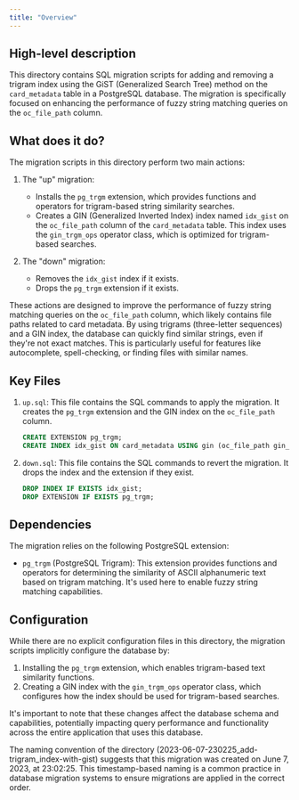 ```yaml
---
title: "Overview"
---
```


## High-level description
This directory contains SQL migration scripts for adding and removing a trigram index using the GiST (Generalized Search Tree) method on the `card_metadata` table in a PostgreSQL database. The migration is specifically focused on enhancing the performance of fuzzy string matching queries on the `oc_file_path` column.

## What does it do?
The migration scripts in this directory perform two main actions:

1. The "up" migration:
   - Installs the `pg_trgm` extension, which provides functions and operators for trigram-based string similarity searches.
   - Creates a GIN (Generalized Inverted Index) index named `idx_gist` on the `oc_file_path` column of the `card_metadata` table. This index uses the `gin_trgm_ops` operator class, which is optimized for trigram-based searches.

2. The "down" migration:
   - Removes the `idx_gist` index if it exists.
   - Drops the `pg_trgm` extension if it exists.

These actions are designed to improve the performance of fuzzy string matching queries on the `oc_file_path` column, which likely contains file paths related to card metadata. By using trigrams (three-letter sequences) and a GIN index, the database can quickly find similar strings, even if they're not exact matches. This is particularly useful for features like autocomplete, spell-checking, or finding files with similar names.

## Key Files

1. `up.sql`:
   This file contains the SQL commands to apply the migration. It creates the `pg_trgm` extension and the GIN index on the `oc_file_path` column.

   ```sql
   CREATE EXTENSION pg_trgm;
   CREATE INDEX idx_gist ON card_metadata USING gin (oc_file_path gin_trgm_ops);
   ```

2. `down.sql`:
   This file contains the SQL commands to revert the migration. It drops the index and the extension if they exist.

   ```sql
   DROP INDEX IF EXISTS idx_gist;
   DROP EXTENSION IF EXISTS pg_trgm;
   ```

## Dependencies
The migration relies on the following PostgreSQL extension:

- `pg_trgm` (PostgreSQL Trigram): This extension provides functions and operators for determining the similarity of ASCII alphanumeric text based on trigram matching. It's used here to enable fuzzy string matching capabilities.

## Configuration
While there are no explicit configuration files in this directory, the migration scripts implicitly configure the database by:

1. Installing the `pg_trgm` extension, which enables trigram-based text similarity functions.
2. Creating a GIN index with the `gin_trgm_ops` operator class, which configures how the index should be used for trigram-based searches.

It's important to note that these changes affect the database schema and capabilities, potentially impacting query performance and functionality across the entire application that uses this database.

The naming convention of the directory (2023-06-07-230225_add-trigram_index-with-gist) suggests that this migration was created on June 7, 2023, at 23:02:25. This timestamp-based naming is a common practice in database migration systems to ensure migrations are applied in the correct order.